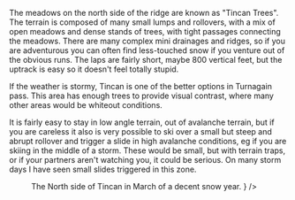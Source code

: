 
The meadows on the north side of the ridge are known as "Tincan Trees".
The terrain is composed of many small lumps and rollovers, with a mix of open meadows
and dense stands of trees, with tight passages connecting the meadows.
There are many complex mini drainages and ridges, so if you are adventurous you can
often find less-touched snow if you venture out of the obvious runs.
The laps are fairly short, maybe 800 vertical feet, but the uptrack is easy
so it doesn't feel totally stupid.

If the weather is stormy, Tincan is one of the better options in Turnagain pass.
This area has enough trees to provide visual contrast,
where many other areas would be whiteout conditions.

It is fairly easy to stay in low angle terrain, out of avalanche terrain,
but if you are careless it also is very possible to ski over a small
but steep and abrupt rollover and trigger a slide in high avalanche conditions,
eg if you are skiing in the middle of a storm.
These would be small, but with terrain traps, or if your partners aren't watching you,
it could be serious.
On many storm days I have seen small slides triggered in this zone.

<Figure
  src={ImgTincanOVerview}
  caption={
    <>
      The North side of Tincan in March of a decent snow year.
    </>
  }
/>